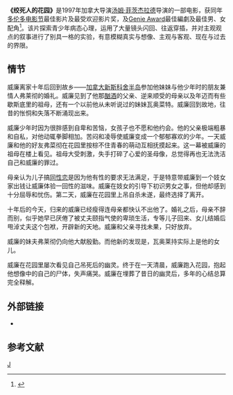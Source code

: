 {{Link style|time=2015-12-12T04:12:14+00:00}}
'''《绞死人的花园》'''是1997年加拿大导演[[汤姆·菲茨杰拉德|汤姆·菲茨杰拉德]]导演的一部电影，获同年[[多伦多电影节|多伦多电影节]]最佳影片及最受欢迎影片奖，及[[:en:Genie_Award|Genie Award]]最佳編劇及最佳男、女配角<ref>{{Cite web |url=http://www.imdb.com/event/ev0000276/1997 |title=Genie Awards 1997 |accessdate=2010-07-08 |archive-date=2015-09-24 |archive-url=https://web.archive.org/web/20150924180125/http://www.imdb.com/event/ev0000276/1997 |dead-url=no }}</ref>。该片探索青少年病态心理，运用了大量镜头闪回、往返穿插，并对主观观点的叙事进行了别具一格的实验，有意模糊真实与想像、主观与客观、现在与过去的界限。

==情节==
威廉离家十年后回到故乡——[[加拿大|加拿大]][[新斯科舍半岛|新斯科舍半岛]]参加他妹妹与他少年时的朋友兼情人弗莱彻的婚礼。威廉见到了他那[[酗酒|酗酒]]的父亲、逆来顺受的母亲以及年迈而有些歇斯底里的祖母，还有一个以前他从未听说过的妹妹瓦奥菜特。威廉回到故地，往昔的怅恫和失落不断涌现出来。

威廉少年时因为很胖感到自卑和苦恼，女孩子也不愿和他约会。他的父亲极端粗暴和自私，对他动辄拳脚相加。苦闷和凌辱使威廉变成一个郁郁寡欢的少年。一天威廉和他的好友弗菜彻在花园里按棕不住青春的萌动互相抚摸起来。这一幕被威廉的祖母在楼上看见。祖母大受刺激，失手打碎了心爱的圣母像，总觉得再也无法洗洁自己和威廉的罪过。

母亲认为儿子搞[[同性恋|同性恋]]是因为他有性的要求无法满足，于是特意带威廉到一个妓女家出钱让威廉体验一回性的滋味。威廉在妓女的引导下初识男女之事，但他却感到十分屈辱和忧伤。第二天，威廉在花园里上吊自杀未遂，最终选择了离开。

十年后的今天，归来的威廉已经瘦得连母亲都快认不出他了。婚礼之后，母亲不辞而别，似乎她早已厌倦了被丈夫颐指气使的卑琐生活，专等儿子回来、女儿结婚后甩淖丈夫这个包袱，开辟新的天地。威廉和父亲寻找未果，只好放弃。

威廉的妹夫弗莱彻仍向他大献殷勤。而他新的发现是，瓦奥莱持实际上是他的女儿。

威廉在花园里屡次看见自己吊死后的幽灵。终于在一天清晨，威廉跑入花园，抱起他想像中的自己的尸体，失声痛哭。威廉在埋葬了昔日的幽灵后，多年的心结总算完全释解。

== 外部链接 ==
* {{imdb title|id=0125128|title=The Hanging Garden}}

==参考文献==
<div class="references-small">
<references></references>
</div>

[[Category:1997年加拿大電影作品|J]]